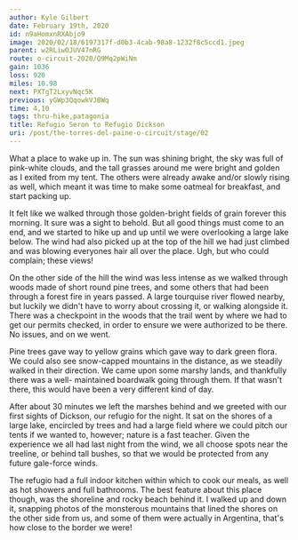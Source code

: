 ```yaml
---
author: Kyle Gilbert
date: February 19th, 2020
id: n9aHomxnRXAbjo9
image: 2020/02/18/6197317f-d0b3-4cab-98a8-1232f8c5ccd1.jpeg
parent: w2RLiwOJUV47nRG
route: o-circuit-2020/Q9Mq2pWiNm
gain: 1036
loss: 920
miles: 10.98
next: PXTgT2LxyvNqc5K
previous: yGWp3QqowkVJBWq
time: 4,10
tags: thru-hike,patagonia
title: Refugio Seron to Refugio Dickson
uri: /post/the-torres-del-paine-o-circuit/stage/02
---
```


<Stats />

<Route />

What a place to wake up in. The sun was shining bright, the sky was full of
pink-white clouds, and the tall grasses around me were bright and golden as I
exited from my tent. The others were already awake and/or slowly rising as well,
which meant it was time to make some oatmeal for breakfast, and start packing up.

It felt like we walked through those golden-bright fields of grain forever this
morning. It sure was a sight to behold. But all good things must come to an end,
and we started to hike up and up until we were overlooking a large lake below.
The wind had also picked up at the top of the hill we had just climbed and was
blowing everyones hair all over the place. Ugh, but who could complain; these
views!

On the other side of the hill the wind was less intense as we walked through
woods made of short round pine trees, and some others that had been through a
forest fire in years passed. A large tourquise river flowed nearby, but luckily
we didn't have to worry about crossing it, or walking alongside it. There was a
checkpoint in the woods that the trail went by where we had to get our permits
checked, in order to ensure we were authorized to be there. No issues, and on
we went.

Pine trees gave way to yellow grains which gave way to dark green flora. We could
also see snow-capped mountains in the distance, as we steadily walked in their
direction. We came upon some marshy lands, and thankfully there was a well-
maintained boardwalk going through them. If that wasn't there, this would have
been a very different kind of day.

After about 30 minutes we left the marshes behind and we greeted with our first
sights of Dickson, our refugio for the night. It sat on the shores of a large
lake, encircled by trees and had a large field where we could pitch our tents if
we wanted to, however; nature is a fast teacher. Given the experience we all had
last night from the wind, we all choose spots near the treeline, or behind tall
bushes, so that we would be protected from any future gale-force winds.

The refugio had a full indoor kitchen within which to cook our meals, as well as
hot showers and full bathrooms. The best feature about this place though, was
the shoreline and rocky beach behind it. I walked up and down it, snapping photos
of the monsterous mountains that lined the shores on the other side from us,
and some of them were actually in Argentina, that's how close to the border we
were!


